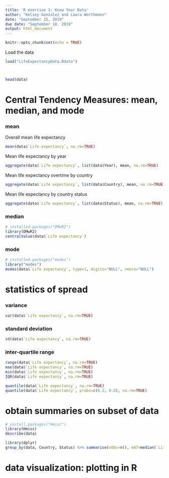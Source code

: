 ```yaml
---
title: 'R exercise 1: Know Your Data'
author: "Kelsey Gonzalez and Laura Werthmann"
date: "September 15, 2019"
due date: "September 18, 2019"
output: html_document
---
```


```r
knitr::opts_chunk$set(echo = TRUE)


```

Load the data 
```r
load("LifeExpectancyData.Rdata")



head(data)

```
 


# Central Tendency Measures: mean, median, and mode
### mean
Overall mean life expectancy 
```r
mean(data$`Life expectancy`, na.rm=TRUE)
```
Mean life expectancy by year
```r
aggregate(data$`Life expectancy`, list(data$Year), mean, na.rm=TRUE)

```

Mean life expectancy overtime by country
```r
aggregate(data$`Life expectancy`, list(data$Country), mean, na.rm=TRUE)

```

Mean life expectancy by country status
```r
aggregate(data$`Life expectancy`, list(data$Status), mean, na.rm=TRUE)

```


### median
```r
# installed.packages("DMwR2")
library(DMwR2)
centralValue(data$`Life expectancy`)

```


### mode
```r

# installed.packages("modes")
library("modes")
modes(data$`Life expectancy`, type=1, digits="NULL", nmore="NULL")

```



# statistics of spread

### variance
```r
var(data$`Life expectancy`, na.rm=TRUE)
```

### standard deviation
```r
sd(data$`Life expectancy`, na.rm=TRUE)

```
  
### inter-quartile range
```r
range(data$`Life expectancy`, na.rm=TRUE)
max(data$`Life expectancy`, na.rm=TRUE)
min(data$`Life expectancy`, na.rm=TRUE)
IQR(data$`Life expectancy`, na.rm=TRUE)
```

```r
quantile(data$`Life expectancy`, na.rm=TRUE)
quantile(data$`Life expectancy`, probs=c(0.2, 0.8), na.rm=TRUE)
```

# obtain summaries on subset of data


```r
# install.packages("Hmisc")
library(Hmisc)
describe(data)

```

```r
library(dplyr)
group_by(data, Country, Status) %>% summarise(nObs=n(), mA7=median(`Life expectancy`))


```

# data visualization: plotting in R


```r

```


```r

```


```r

```
